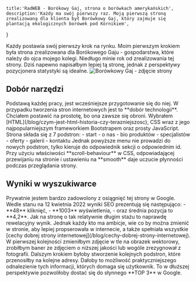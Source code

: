     title:'RadWEB - Borókowy Gaj, strona o borówkach amerykańskich',
    description:'Każdy ma swój pierwszy raz. Moją pierwszą stroną zrealizowaną dla klienta był Borówkowy Gaj, który zajmuje się plantacją ekologicznych borówek pod Kórnikiem',
}

<Title>Borówkowy Gaj</Title>
<Stack stacks={[
    techObj.html.icon,
    techObj.css.icon,
    techObj.bootstrap.icon,
    techObj.javascript.icon,
]}></Stack>
<Excerpt>
    Każdy postawia swój pierwszy krok na rynku. Moim pierwszym krokiem była strona zrealizowana dla Borókowego Gaju - gospodarstwa, które należy do ojca mojego kolegi. Niedługo minie rok od zrealizowania tej strony. Dziś napewno napisałbym lepiej tą stronę, jednak z perspektywy pozycjonera statystyki są idealne.
</Excerpt>
<Img 
isMain={true} 
path='https://github.com/RadoslawAdamczyk2000/rad-web-content/blob/main/projekty/zdjecia/borowkowy-gaj.png?raw=true' 
title='Borówkowy Gaj - zdjęcie strony'
/>
<H2>Dobór narzędzi</H2>
<Content>
Podstawą każdej pracy, jest wcześniejsze przygotowanie się do niej. W przypadku tworzenia stron internetowych jest to **dobór technologii**. Chciałem postawić na prostotę, bo ona zawsze się obroni. Wybrałem [HTML](/blog/czym-jest-html-historia-czy-terazniejszosc), CSS wraz z jego najpopularniejszym frameworkiem Bootstrapem oraz prosty JavaScript. 
</Content>
<Content>
Strona składa się z 7 podstron: 
- start
- o nas
- bio produktów
- specjalistów
- oferty
- galerii
- kontaktu
</Content>
<Content>
Jednak powyższe menu nie prowadzi do nowych podstron, tylko kieruje do odpowiednik sekcji o odpowiednim id. Przy użyciu właściwości **scroll-behaviour** w CSS, odpowiadającej przewijaniu na stronie i ustawieniu na **smooth** daje uczucie płynności podczas przeglądania strony.
</Content>
<H2>Wyniki w wyszukiwarce</H2>
<Content>
Prywatnie jestem bardzo zadowolony z osiągnięć tej strony w Google. Wedle stanu na 12 kwietnia 2022 wyniki SEO prezentują się następująco:
- **48** kliknięć,
- **1003** wyświetlenia,
- oraz średnia pozycja to **4,2**.
</Content>
<Content>
Jak na stronę o tak relatywnie długim stażu to naprawdę rewelacyjny wynik. Jednak każdy kto ma ambicje, wie co by można zmienić w stronie, aby lepiej propserowała w internecie, a także spełniała wszystkie [cechy dobrej strony internetowej](/blog/cechy-dobrej-strony-internetowej). 
W pierwszej kolejności zmieniłbym zdjęcie w tle na obrazek wektorowy, zrobiłbym baner ze zdjęciem o niższej jakości lub wogóle zrezygnował z fotografii. Dalszym krokiem byłoby stworzenie kolejnych podstron, które przenosiłby na kolejne adresy. Dałoby to możliwość praktyczniejszego odnalezienie tych informacji, których domaga się użytkownik. To w dłuższej perspektywie pozwoliłoby dostać się do słynnego **TOP 3** w Google.
</Content>

